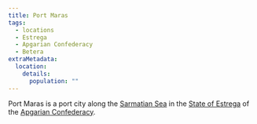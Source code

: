 ```yaml
---
title: Port Maras
tags:
  - locations
  - Estrega
  - Apgarian Confederacy
  - Betera
extraMetadata:
  location:
    details:
      population: ""
---
```


<Stub />

Port Maras is a port city along the [Sarmatian Sea](./sarmatian-sea.mdx) in the
[State of Estrega](./estrega.mdx) of the [Apgarian Confederacy](./apgar.mdx).

